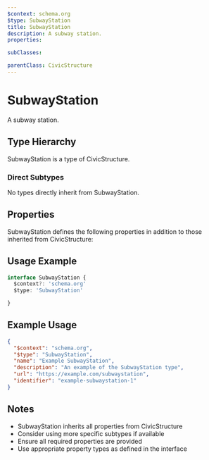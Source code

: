 ```yaml
---
$context: schema.org
$type: SubwayStation
title: SubwayStation
description: A subway station.
properties:

subClasses:

parentClass: CivicStructure
---
```


# SubwayStation

A subway station.

## Type Hierarchy

SubwayStation is a type of CivicStructure.

### Direct Subtypes

No types directly inherit from SubwayStation.

## Properties

SubwayStation defines the following properties in addition to those inherited from CivicStructure:



## Usage Example

```typescript
interface SubwayStation {
  $context?: 'schema.org'
  $type: 'SubwayStation'

}
```

## Example Usage

```json
{
  "$context": "schema.org",
  "$type": "SubwayStation",
  "name": "Example SubwayStation",
  "description": "An example of the SubwayStation type",
  "url": "https://example.com/subwaystation",
  "identifier": "example-subwaystation-1"
}
```

## Notes

- SubwayStation inherits all properties from CivicStructure
- Consider using more specific subtypes if available
- Ensure all required properties are provided
- Use appropriate property types as defined in the interface
